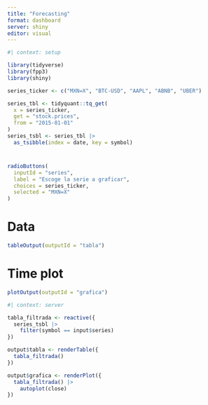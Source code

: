 ```yaml
---
title: "Forecasting"
format: dashboard
server: shiny
editor: visual
---
```


```r
#| context: setup

library(tidyverse)
library(fpp3)
library(shiny)

series_ticker <- c("MXN=X", "BTC-USD", "AAPL", "ABNB", "UBER")

series_tbl <- tidyquant::tq_get(
  x = series_ticker,
  get = "stock.prices",
  from = "2015-01-01"
)
series_tsbl <- series_tbl |>
  as_tsibble(index = date, key = symbol)
```

# {.sidebar}

```r
radioButtons(
  inputId = "series",
  label = "Escoge la serie a graficar",
  choices = series_ticker,
  selected = "MXN=X"
)
```


# Data

```r
tableOutput(outputId = "tabla")
```

# Time plot

```r
plotOutput(outputId = "grafica")
```

```r
#| context: server

tabla_filtrada <- reactive({
  series_tsbl |> 
    filter(symbol == input$series)
})

output$tabla <- renderTable({
  tabla_filtrada()
})

output$grafica <- renderPlot({
  tabla_filtrada() |> 
    autoplot(close)
})
```
